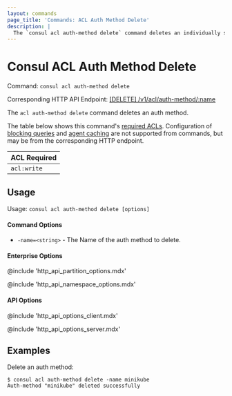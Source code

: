 ```yaml
---
layout: commands
page_title: 'Commands: ACL Auth Method Delete'
description: |
  The `consul acl auth-method delete` command deletes an individually specified auth method.
---
```


# Consul ACL Auth Method Delete

Command: `consul acl auth-method delete`

Corresponding HTTP API Endpoint: [\[DELETE\] /v1/acl/auth-method/:name](/consul/api-docs/acl/auth-methods#delete-an-auth-method)

The `acl auth-method delete` command deletes an auth method.

The table below shows this command's [required ACLs](/consul/api-docs/api-structure#authentication). Configuration of
[blocking queries](/consul/api-docs/features/blocking) and [agent caching](/consul/api-docs/features/caching)
are not supported from commands, but may be from the corresponding HTTP endpoint.

| ACL Required |
| ------------ |
| `acl:write`  |

## Usage

Usage: `consul acl auth-method delete [options]`

#### Command Options

- `-name=<string>` - The Name of the auth method to delete.

#### Enterprise Options

@include 'http_api_partition_options.mdx'

@include 'http_api_namespace_options.mdx'

#### API Options

@include 'http_api_options_client.mdx'

@include 'http_api_options_server.mdx'

## Examples

Delete an auth method:

```shell-session
$ consul acl auth-method delete -name minikube
Auth-method "minikube" deleted successfully
```
